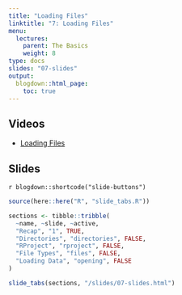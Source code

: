 ```yaml
---
title: "Loading Files"
linktitle: "7: Loading Files"
menu:
  lectures:
    parent: The Basics
    weight: 8
type: docs
slides: "07-slides"
output:
  blogdown::html_page:
    toc: true
---
```


## Videos

- [Loading Files](https://youtu.be/ca9a4M3EF-s)

## Slides

`r blogdown::shortcode("slide-buttons")`

```r

source(here::here("R", "slide_tabs.R"))

sections <- tibble::tribble(
  ~name, ~slide, ~active,
  "Recap", "1", TRUE,
  "Directories", "directories", FALSE,
  "RProject", "rproject", FALSE,
  "File Types", "files", FALSE,
  "Loading Data", "opening", FALSE
)

slide_tabs(sections, "/slides/07-slides.html")
```